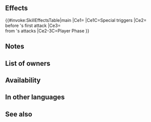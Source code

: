 {{Special
|tagid=SID_霞切り
|intID=4573
|exclusive=0
|canUseWeapon={{WeaponList|Melee}}
|canUseMove={{MoveList|exclude=Armored}}
|cost=500
|cooldown=3
|effect=Boosts damage by 35% of unit's Atk when Special triggers.<br><br>If unit initiates combat, grants Special cooldown count-1 to unit before unit's first attack and reduces damage from foe's attacks by 40% during combat (excluding area-of-effect Specials).
|required=Draconic Aura
|properties=random_owner,offensive_special
}}
==Effects==
{{#invoke:SkillEffectsTable|main
|Ce1={{Eft|Damage Boost|35% of {{Tgt|Unit}}'s Atk}}
|Ce1C=Special triggers
|Ce2={{Eft|Reduce Cooldown|1}}<br>before {{Tgt|Unit}}'s first attack
|Ce3={{Eft|Damage Reduction|40%}}<br>from {{Tgt|Foe}}'s attacks
|Ce2-3C=Player Phase
}}
==Notes==
{{AtkDamageBoost}}
{{IfUnitInitiates}}
{{CombatCooldownCount|-1}}
{{DamagePercentageReduction}}
==List of owners==
{{Skill Hero List}}
==Availability==
{{PassiveFocusList}}
{{PassiveDistributionList}}
{{PassiveCombatManualList}}
==In other languages==
{{OtherLanguages
|japanese=
|german=
|spanishEU=Corte niebla
|spanishLA=
|french=
|italian=
|chineseTW=
|portuguese=
}}
==See also==
{{See also skills|cond=SCategory='special' AND Description LIKE '%Boosts%of unit_s Atk%' AND Exclusive='1'}}
{{Specials Navbox}}
